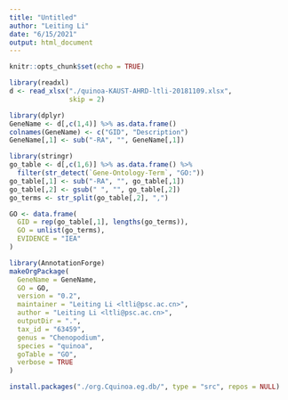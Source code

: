 ```yaml
---
title: "Untitled"
author: "Leiting Li"
date: "6/15/2021"
output: html_document
---
```


```r
knitr::opts_chunk$set(echo = TRUE)
```

```r
library(readxl)
d <- read_xlsx("./quinoa-KAUST-AHRD-ltli-20181109.xlsx",
               skip = 2)
```

```r
library(dplyr)
GeneName <- d[,c(1,4)] %>% as.data.frame()
colnames(GeneName) <- c("GID", "Description")
GeneName[,1] <- sub("-RA", "", GeneName[,1])
```

```r
library(stringr)
go_table <- d[,c(1,6)] %>% as.data.frame() %>%
  filter(str_detect(`Gene-Ontology-Term`, "GO:"))
go_table[,1] <- sub("-RA", "", go_table[,1])
go_table[,2] <- gsub(" ", "", go_table[,2])
go_terms <- str_split(go_table[,2], ",")

GO <- data.frame(
  GID = rep(go_table[,1], lengths(go_terms)),
  GO = unlist(go_terms),
  EVIDENCE = "IEA"
)
```

```r
library(AnnotationForge)
makeOrgPackage(
  GeneName = GeneName,
  GO = GO,
  version = "0.2",
  maintainer = "Leiting Li <ltli@psc.ac.cn>",
  author = "Leiting Li <ltli@psc.ac.cn>",
  outputDir = ".",
  tax_id = "63459",
  genus = "Chenopodium",
  species = "quinoa",
  goTable = "GO",
  verbose = TRUE
)
```

```r
install.packages("./org.Cquinoa.eg.db/", type = "src", repos = NULL)
```